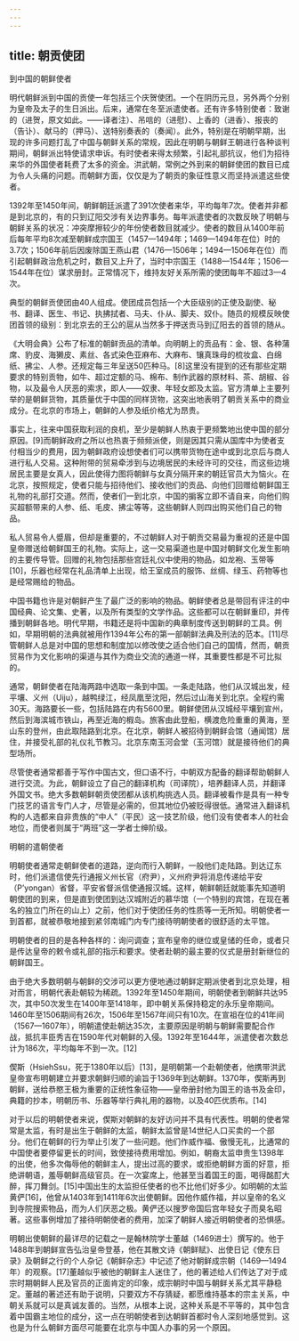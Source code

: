 ```yaml
---
---
---
```

title: 朝贡使团
---







到中国的朝鲜使者

明代朝鲜派到中国的贡使一年包括三个庆贺使团。一个在阴历元旦，另外两个分别为皇帝及太子的生日派出。后来，通常在冬至派遣使者。还有许多特别使者：致谢的（进贺，原文如此。——译者注）、吊唁的（进慰）、上香的（进香）、报丧的（告讣）、献马的（押马）、送特别奏表的（奏闻）。此外，特别是在明朝早期，出现的许多问题打乱了中国与朝鲜关系的常规，因此在明朝与朝鲜王朝进行各种谈判期间，朝鲜派出特使请求申诉。有时使者来得太频繁，引起礼部抗议，他们为招待来华的外国使者耗费了太多的资金。洪武朝，常例之外到来的朝鲜使团的数目已成为令人头痛的问题。而朝鲜方面，仅仅是为了朝贡的象征性意义而坚持派遣这些使者。

1392年至1450年间，朝鲜朝廷派遣了391次使者来华，平均每年7次。使者并非都是到北京的，有的只到辽阳交涉有关边界事务。每年派遣使者的次数反映了明朝与朝鲜关系的状况：冲突摩擦较少的年份使者数目就减少。使者的数目从1400年前后每年平均8次减至朝鲜成宗国王（1457—1494年；1469—1494年在位）时的3.7次；1506年前后因废除国王燕山君（1476—1506年；1494—1506年在位）而引起朝鲜政治危机之时，数目又上升了，当时中宗国王（1488—1544年；1506—1544年在位）谋求册封。正常情况下，维持友好关系所需的使团每年不超过3—4次。

典型的朝鲜贡使团由40人组成。使团成员包括一个大臣级别的正使及副使、秘书、翻译、医生、书记、执拂拭者、马夫、仆从、脚夫、奴仆。随员的规模反映使团首领的级别：到北京去的王公的扈从当然多于押送贡马到辽阳去的首领的随从。

《大明会典》公布了标准的朝鲜贡品的清单。向明朝上的贡品有：金、银、各种蒲席、豹皮、海獭皮、素丝、各式染色亚麻布、大麻布、镶真珠母的梳妆盒、白绵纸、拂尘、人参。还规定每三年呈送50匹种马。[8]这里没有提到的还有那些定期要求的特别贡物，如牛、超过定额的马、棉布、制作武器的原材料、茶、胡椒、谷物，以及最令人厌恶的索求，即人——奴隶、年轻女郎及太监。官方清单上主要列举的是朝鲜货物，其质量优于中国的同样货物，这突出地表明了朝贡关系中的商业成分。在北京的市场上，朝鲜的人参及纸价格尤为昂贵。

事实上，往来中国获取利润的良机，至少是朝鲜人热衷于更频繁地出使中国的部分原因。[9]而朝鲜政府之所以也热衷于频频派使，则是因其只需从国库中为使者支付相当少的费用，因为朝鲜政府设想使者们可以携带货物在途中或到北京后与商人进行私人交易。这种附带的贸易牵涉到与边境居民的未经许可的交往，而这些边境居民主要是女真人，因此使得力图将朝鲜与女真分隔开来的朝廷官员大为恼火。在北京，按照规定，使者只能与招待他们、接收他们的贡品、向他们回赠给朝鲜国王礼物的礼部打交道。然而，使者们一到北京，中国的掮客立即不请自来，向他们购买超额带来的人参、纸、毛皮、拂尘等等，这些朝鲜人则四出购买他们自己的物品。

私人贸易令人蹙眉，但却是重要的，不过朝鲜人对于朝贡交易最为重视的还是中国皇帝赠送给朝鲜国王的礼物。实际上，这一交易渠道也是中国对朝鲜文化发生影响的主要传导管。回赠的礼物包括那些宫廷礼仪中使用的物品，如龙袍、玉带等[10]，乐器也经常在礼品清单上出现，给王室成员的服饰、丝绸、绿玉、药物等也是经常赐给的物品。

中国书籍也许是对朝鲜产生了最广泛的影响的物品。朝鲜使者总是带回有评注的中国经典、论文集、史著，以及所有类型的文学作品。这些都可以在朝鲜重印，并传播到朝鲜各地。明代早期，书籍还是将中国新的典章制度传送到朝鲜的工具。例如，早期明朝的法典就被用作1394年公布的第一部朝鲜法典及刑法的范本。[11]尽管朝鲜人总是对中国的思想和制度加以修改使之适合他们自己的国情，然而，朝贡贸易作为文化影响的渠道与其作为商业交流的通道一样，其重要性都是不可比拟的。

通常，朝鲜使者在陆海两路中选取一条到中国。一条走陆路，他们从汉城出发，经平壤、义州（Uiju），越鸭绿江，经凤凰至沈阳，然后过山海关到北京。全程约需30天。海路要长一些，包括陆路在内有5600里。朝鲜使团从汉城经平壤到宣州，然后到海滨城市铁山，再至近海的椵岛。旅客由此登船，横渡危险重重的黄海，至山东的登州，由此取陆路到北京。在北京，朝鲜人被招待到朝鲜会馆（通闻馆）居住，并接受礼部的礼仪礼节教习。北京东南玉河会堂（玉河馆）就是接待他们的典型场所。

尽管使者通常都善于写作中国古文，但口语不行，中朝双方配备的翻译帮助朝鲜人进行交流。为此，朝鲜设立了自己的翻译机构（司译院），培养翻译人员，并翻译外国文书。绝大多数朝鲜朝贡使团都从该机构挑选人员。翻译被看作是具有一种专门技艺的语言专门人才，尽管是必需的，但其地位仍被贬得很低。通常进入翻译机构的人选都来自非贵族的“中人”（平民）这一技艺阶级，他们没有使者本人的社会地位，而使者则属于“两班”这一学者士绅阶级。





明朝的遣朝使者

明朝使者通常走朝鲜使者的道路，逆向而行入朝鲜，一般他们走陆路。到达辽东时，他们派遣信使先行通报义州长官（府尹），义州府尹将消息传递给平安（P’yongan）省督，平安省督派信使通报汉城。这样，朝鲜朝廷就能事先知道明朝使团的到来，但是直到使团到达汉城附近的慕华馆（一个特别的宾馆，在现在著名的独立门所在的山上）之前，他们对于使团任务的性质等一无所知。明朝使者一到首都，就被恭敬地接到紧邻南城门内专门接待明朝使者的很舒适的太平馆。

明朝使者的目的是各种各样的：询问调查；宣布皇帝的继位或皇储的任命，或者只是传达皇帝的敕令或礼部的指示和要求。使者赴朝的最主要的仪式是册封新继位的朝鲜国王。

由于绝大多数明朝与朝鲜的交涉可以更方便地通过朝鲜定期派使者到北京处理，相对而言，明朝代表赴朝较为稀疏。1392年至1450年期间，明朝使者到朝鲜共达95次，其中50次发生在1400年至1418年，即中朝关系保持稳定的永乐皇帝期间。1460年至1506期间有26次，1506年至1567年间只有10次。在宣祖在位的41年间（1567—1607年），明朝遣使赴朝达35次，主要原因是明朝与朝鲜需要配合作战，抵抗丰臣秀吉在1590年代对朝鲜的入侵。1392年至1644年，派遣使者次数总计为186次，平均每年不到一次。[12]

偰斯（HsiehSsu，死于1380年以后）[13]，是明朝第一个赴朝使者，他携带洪武皇帝宣布明朝建立并要求朝鲜归顺的谕旨于1369年到达朝鲜。1370年，偰斯再到朝鲜，送给恭愍王极为重要的正统性象征物——皇帝册封他为国王的诰书及金印，典籍的抄本，明朝历书、乐器等举行典礼用的器物，以及40匹优质布。[14]

对于以后的明朝使者来说，偰斯对朝鲜的友好访问并不具有代表性。明朝的使者常常是太监，有时是出生于朝鲜的太监，朝鲜太监曾是14世纪人口买卖的一个部分。他们在朝鲜的行为举止引发了一些问题。他们作威作福、傲慢无礼，比通常的中国使者要停留更长的时间，致使接待费用增加。例如，朝裔太监申贵生1398年的出使，他多次侮辱他的朝鲜主人，提出过高的要求，或拒绝朝鲜方面的好意，拒绝讲朝语，羞辱朝鲜高级官员。在一次宴席上，他甚至当着国王的面，喝得酩酊大醉，挥刀舞剑。[15]中国出生的太监担任使者的也不比他们好多少。如明朝的太监黄俨[16]，他曾从1403年到1411年6次出使朝鲜。因他作威作福，并以皇帝的名义到寺院搜索物品，而为人们厌恶之极。黄俨还以搜罗帝国后宫年轻女子而臭名昭著。这些事例增加了接待明朝使者的费用，加深了朝鲜人接近明朝使者的恐惧感。

明朝出使朝鲜的最详尽的记载之一是翰林院学士董越（1469进士）撰写的。他于1488年到朝鲜宣告弘治皇帝登基，他在其散文诗《朝鲜赋》、出使日记《使东日录》及朝鲜之行的个人杂记《朝鲜杂志》中记述了他对朝鲜成宗朝（1469—1494年）的观察。[17]董越似乎被他的朝鲜主人迷住了，他的著述给人们传达了对于成宗时期朝鲜人民及官员的正面肯定的印象，成宗朝时中国与朝鲜关系尤其平静稳定。董越的著述还有助于说明，只要双方不存猜疑，都愿维持基本的宗主关系，中朝关系就可以是真诚友善的。当然，从根本上说，这种关系是不平等的，其中包含着中国霸主地位的成分，这一点在明朝使者到达朝鲜首都时令人深刻地感觉到。这也是为什么朝鲜方面尽可能要在北京与中国人办事的另一个原因。
